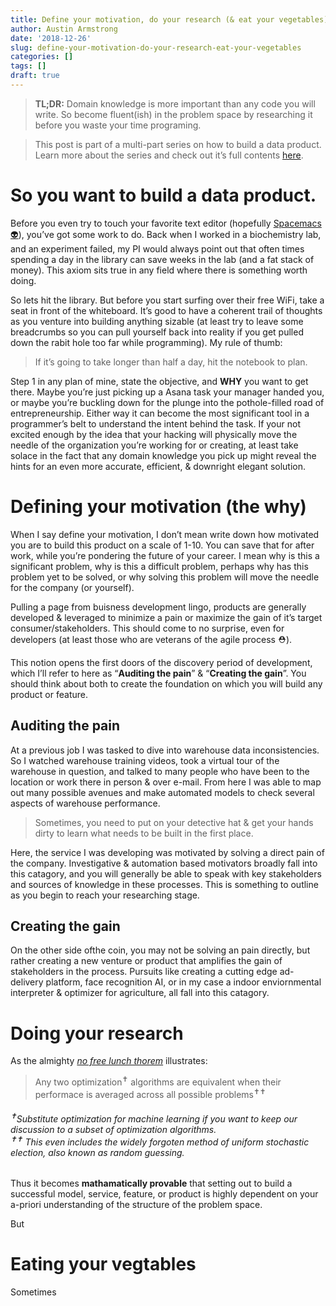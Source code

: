 ```yaml
---
title: Define your motivation, do your research (& eat your vegetables)
author: Austin Armstrong
date: '2018-12-26'
slug: define-your-motivation-do-your-research-eat-your-vegetables
categories: []
tags: []
draft: true
---
```


> **TL;DR:** Domain knowledge is more important than any code you will write. So become fluent(ish) in the problem space by researching it before you waste your time programing.  

> This post is part of a multi-part series on how to build a data product. Learn more about the series and check out it's full contents [here](https://www.optimaldigression.com/posts/build-something-that-matters-in-r).

# So you want to build a data product.

Before you even try to touch your favorite text editor (hopefully [Spacemacs 👽](http://spacemacs.org/)), you've got some work to do. Back when I worked in a biochemistry lab, and an experiment failed, my PI would always point out that often times spending a day in the library can save weeks in the lab (and a fat stack of money). This axiom sits true in any field where there is something worth doing.  

So lets hit the library. But before you start surfing over their free WiFi, take a seat in front of the whiteboard. It's good to have a coherent trail of thoughts as you venture into building anything sizable (at least try to leave some breadcrumbs so you can pull yourself back into reality if you get pulled down the rabit hole too far while programming). My rule of thumb:  

> If it's going to take longer than half a day, hit the notebook to plan.  

Step 1 in any plan of mine, state the objective, and **WHY** you want to get there. Maybe you're just picking up a Asana task your manager handed you, or maybe you're buckling down for the plunge into the pothole-filled road of entrepreneurship. Either way it can become the most significant tool in a programmer's belt to understand the intent behind the task. If your not excited enough by the idea that your hacking will physically move the needle of the organization you're working for or creating, at least take solace in the fact that any domain knowledge you pick up might reveal the hints for an even more accurate, efficient, & downright elegant solution.  

# Defining your motivation (the why)

When I say define your motivation, I don't mean write down how motivated you are to build this product on a scale of 1-10. You can save that for after work, while you're pondering the future of your career. I mean why is this a significant problem, why is this a difficult problem, perhaps why has this problem yet to be solved, or why solving this problem will move the needle for the company (or yourself). 

Pulling a page from buisness development lingo, products are generally developed & leveraged to minimize a pain or maximize the gain of it's target consumer/stakeholders. This should come to no surprise, even for developers (at least those who are veterans of the agile process ⛑️). 

This notion opens the first doors of the discovery period of development, which I'll refer to here as "**Auditing the pain**" & "**Creating the gain**". You should think about both to create the foundation on which you will build any product or feature.  

## Auditing the pain

At a previous job I was tasked to dive into warehouse data inconsistencies. So I watched warehouse training videos, took a virtual tour of the warehouse in question, and talked to many people who have been to the location or work there in person & over e-mail. From here I was able to map out many possible avenues and make automated models to check several aspects of warehouse performance.  

> Sometimes, you need to put on your detective hat & get your hands dirty to learn what needs to be built in the first place. 

Here, the service I was developing was motivated by solving a direct pain of the company. Investigative & automation based motivators broadly fall into this catagory, and you will generally be able to speak with key stakeholders and sources of knowledge in these processes. This is something to outline as you begin to reach your researching stage. 

## Creating the gain

On the other side ofthe coin, you may not be solving an pain directly, but rather creating a new venture or product that amplifies the gain of stakeholders in the process. Pursuits like  creating a cutting edge ad-delivery platform, face recognition AI, or in my case a indoor enviornmental interpreter & optimizer for agriculture, all fall into this catagory.



# Doing your research

As the almighty [*no free lunch thorem*](https://www.mitpressjournals.org/doi/10.1162/neco.1996.8.7.1341) illustrates:  
  
> Any two optimization^✝^ algorithms are equivalent when their performace is averaged across all possible problems^✝✝^  

###### ^✝^Substitute optimization for machine learning if you want to keep our discussion to a subset of optimization algorithms. </br>  ^✝✝^ This even includes the widely forgoten method of uniform stochastic election, also known as random guessing.

Thus it becomes **mathamatically provable** that setting out to build a successful model, service, feature, or product is highly dependent on your a-priori understanding of the structure of the problem space.

But 

# Eating your vegtables

Sometimes 


